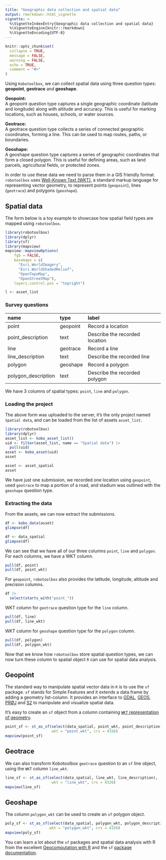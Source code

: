 ```yaml
---
title: "Geographic data collection and spatial data"
output: rmarkdown::html_vignette
vignette: >
  %\VignetteIndexEntry{Geographic data collection and spatial data}
  %\VignetteEngine{knitr::rmarkdown}
  %\VignetteEncoding{UTF-8}
---
```


```r
knitr::opts_chunk$set(
  collapse = TRUE,
  message = FALSE,
  warning = FALSE,
  echo = TRUE,
  comment = "#>"
)
```

Using `Kobotoolbox`, we can collect spatial data using three question types: **geopoint**, **geotrace** and **geoshape**.

**Geopoint:**<br>
A geopoint question type captures a single geographic coordinate (latitude and longitude) along with altitude and accuracy. This is useful for marking locations, such as houses, schools, or water sources.

**Geotrace:**<br>
A geotrace question type collects a series of connected geographic coordinates, forming a line. This can be used to map routes, paths, or boundaries.

**Geoshape:**<br>
A geoshape question type captures a series of geographic coordinates that form a closed polygon. This is useful for defining areas, such as land parcels, agricultural fields, or protected zones.

In order to use these data we need to parse them in a GIS friendly format. `robotoolbox` uses [Well-Known Text (WKT)](https://libgeos.org/specifications/wkt/), a standard markup language for representing vector geometry, to represent points (`geopoint`), lines (`geotrace`) and polygons (`geoshape`).


## Spatial data

The form below is a toy example to showcase how spatial field types are mapped using `robotoolbox`.

```r
library(robotoolbox)
library(dplyr)
library(sf)
library(mapview)
mapview::mapviewOptions(
    fgb = FALSE,
    basemaps = c(
      "Esri.WorldImagery",
      "Esri.WorldShadedRelief",
      "OpenTopoMap",
      "OpenStreetMap"),
    layers.control.pos = "topright")
```


```r
l <- asset_list
```

### Survey questions

|name                |type     |label                          |
|:-------------------|:--------|:------------------------------|
|point               |geopoint |Record a location              |
|point_description   |text     |Describe the recorded location |
|line                |geotrace |Record a line                  |
|line_description    |text     |Describe the recorded line     |
|polygon             |geoshape |Record a polygon               |
|polygon_description |text     |Describe the recorded polygon  |

We have 3 columns of spatial types: `point`, `line` and `polygon`.

### Loading the project

The above form was uploaded to the server, it's the only project named `Spatial data`, and can be loaded from the list of assets `asset_list`.

```r
library(robotoolbox)
library(dplyr)
asset_list <- kobo_asset_list()
uid <- filter(asset_list, name == "Spatial data") |>
  pull(uid)
asset <- kobo_asset(uid)
asset
```

```r
asset <- asset_spatial
asset
```

We have just one submission, we recorded one location using `geopoint`, used `geotrace` to map a portion of a road, and stadium was outlined with the `geoshape` question type.

### Extracting the data

From the assets, we can now extract the submissions.

```r
df <- kobo_data(asset)
glimpse(df)
```

```r
df <- data_spatial
glimpse(df)
```

We can see that we have all of our three columns `point`, `line` and `polygon`. For each columns, we have a WKT column.

```r
pull(df, point)
pull(df, point_wkt)
```

For `geopoint`, `robotoolbox` also provides the latitude, longitude, altitude and precision columns.


```r
df |>
  select(starts_with("point_"))
```

WKT column for `geotrace` question type for the `line` column.

```r
pull(df, line)
pull(df, line_wkt)
```

WKT column for `geoshape` question type for the `polygon` column.

```r
pull(df, polygon)
pull(df, polygon_wkt)
```

Now that we know how `robotoolbox` store spatial question types, we can now turn these column to spatial object `R` can use for spatial data analysis.

## Geopoint

The standard way to manipulate spatial vector data in `R` is to use the `sf` package.
`sf` stands for Simple Features and it extends a data.frame by adding a geometry list-column.
It provides an interface to [GDAL](http://www.gdal.org/), [GEOS](https://libgeos.org/), [PRØJ](http://proj.org/) and [S2](https://s2geometry.io/) to manipulate and visualize spatial data.

It's easy to create an `sf` object from a column containing [`WKT` representation of geometry](https://libgeos.org/specifications/wkt/).

```r
point_sf <- st_as_sf(select(data_spatial, point_wkt, point_description),
                     wkt = "point_wkt", crs = 4326)
mapview(point_sf)
```

## Geotrace

We can also transform Kobotoolbox `geotrace` question to an `sf` line object, using the `WKT` column `line_wkt`.

```r
line_sf <- st_as_sf(select(data_spatial, line_wkt, line_description),
                     wkt = "line_wkt", crs = 4326)
mapview(line_sf)
```


## Geoshape

The column `polygon_wkt` can be used to create an `sf` polygon object.

```r
poly_sf <- st_as_sf(select(data_spatial, polygon_wkt, polygon_description),
                    wkt = "polygon_wkt", crs = 4326)
mapview(poly_sf)
```


You can learn a lot about the `sf` packages and spatial data analysis with R from the excellent [Geocomputation with R](https://r.geocompx.org/) and the `sf` [package documentation](https://r-spatial.github.io/sf/).
